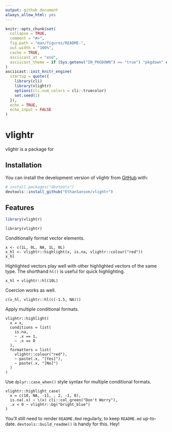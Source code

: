 ```yaml
---
output: github_document
always_allow_html: yes
---
```


<!-- README.md is generated from README.Rmd. Please edit that file -->

```r
knitr::opts_chunk$set(
  collapse = TRUE,
  comment = "#>",
  fig.path = "man/figures/README-",
  out.width = "100%",
  cache = TRUE,
  asciicast_at = "end",
  asciicast_theme = if (Sys.getenv("IN_PKGDOWN") == "true") "pkgdown" else "readme"
)
asciicast::init_knitr_engine(
  startup = quote({
    library(cli)
    library(vlightr)
    options(cli.num_colors = cli::truecolor)
    set.seed(1)
  }),
  echo = TRUE,
  echo_input = FALSE
)
```

# vlightr

<!-- badges: start -->

<!-- badges: end -->

vlightr is a package for

## Installation

You can install the development version of vlightr from [GitHub](https://github.com/) with:

``` r
# install.packages("devtools")
devtools::install_github("EthanSansom/vlightr")
```

## Features

```r
library(vlightr)
```

```asciicast
library(vlightr)
```

Conditionally format vector elements.

```asciicast
x <- c(1L, 0L, NA, 1L, 0L)
x_hl <- vlightr::highlight(x, is.na, vlightr::colour("red"))
x_hl
```

Highlighted vectors play well with other highlighted vectors of the same type.
The shorthand `hl()` is useful for quick highlighting.

```asciicast
x_hl + vlightr::hl(10L)
```

Coercion works as well.

```asciicast
c(x_hl, vlightr::hl(c(-1.5, NA)))
```

Apply multiple conditional formats.

```asciicast
vlightr::highlight(
  x = x,
  conditions = list(
    is.na, 
    ~ .x == 1, 
    ~ .x == 0
  ),
  formatters = list(
    vlightr::colour("red"), 
    ~ paste(.x, "[Yes]"),
    ~ paste(.x, "[No]")
  )
)
```

Use `dplyr::case_when()` style syntax for multiple conditional formats.

```asciicast
vlightr::highlight_case(
  x = c(10, NA, -11, , 2, -1, 8),
  is.na(.x) ~ \(x) cli::col_green("Don't Worry"),
  .x < 0 ~ vlightr::bg("bright_blue")
)
```

You'll still need to render `README.Rmd` regularly, to keep `README.md` up-to-date. `devtools::build_readme()` is handy for this. Hey!
